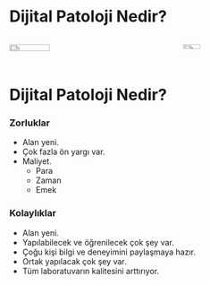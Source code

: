 # Dijital Patoloji Nedir?

:::: {.columns}
::: {.column width="60%"}
![](./media/dijital-patoloji-vs-dijital-radyoloji.png){height="50%"}
:::
::: {.column width="40%"}

![](./media/patoloji-laboratuvarini-anlama-kilavuzu.jpg){width="40%"}
:::
::::


# Dijital Patoloji Nedir?


::: {.panel-tabset}

### Zorluklar

- Alan yeni. 
- Çok fazla ön yargı var. 
- Maliyet. 
  - Para
  - Zaman
  - Emek

### Kolaylıklar

- Alan yeni. 
- Yapılabilecek ve öğrenilecek çok şey var. 
- Çoğu kişi bilgi ve deneyimini paylaşmaya hazır. 
- Ortak yapılacak çok şey var. 
- Tüm laboratuvarın kalitesini arttırıyor. 

:::


